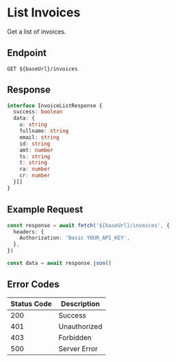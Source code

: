 # List Invoices

Get a list of invoices.

## Endpoint

```http
GET ${baseUrl}/invoices
```

## Response

```typescript
interface InvoiceListResponse {
  success: boolean
  data: {
    u: string
    fullname: string
    email: string
    id: string
    amt: number
    ts: string
    t: string
    ra: number
    cr: number
  }[]
}
```

## Example Request

```typescript
const response = await fetch('${baseUrl}/invoices', {
  headers: {
    Authorization: 'Basic YOUR_API_KEY',
  },
})

const data = await response.json()
```

## Error Codes

| Status Code | Description  |
| ----------- | ------------ |
| 200         | Success      |
| 401         | Unauthorized |
| 403         | Forbidden    |
| 500         | Server Error |
